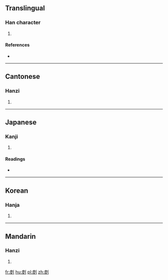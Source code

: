 ==Translingual==

===Han character===
{{Han char|rn=18|rad=刀|as=09|sn=11|four=02200|canj=IELN|ids=⿰度刂}}

# {{defn|Han|sort=刀09}}

====References====
* {{Han ref|kx=0142.160|dkj=02090|dj=0322.020|hdz=10349.040|uh=526B|ud=21099|bh=D469|bd=54377}}

----

==Cantonese==

===Hanzi===
{{yue-hanzi|jyut=|y=dok6}}

# {{defn|lang=yue|sort=刀09}}

----

==Japanese==

===Kanji===
{{ja-kanji|grade=|rs=刀09}}

# {{defn|lang=ja|sort=刀09}} <!-- line may be deleted if/when POS headers are added -->

====Readings====
* {{ja-readings|on=[[たく]] (taku), [[だく]] (daku), [[と]] (to), [[ぞ]] (zo)|kun=[[わける]] (wakeru), [[とじる]] (tojiru)}}

----

==Korean==

===Hanja===
{{ko-hanja|hangeul=탁|rv=tak|mr=t'ak}}

# {{defn|lang=ko|sort=刀09}}

----

==Mandarin==

===Hanzi===
{{cmn-hanzi|pin=[[duó]] ([[duo2]])|wg=to<sup>2</sup>}}

# {{defn|lang=cmn|sort=刀09}}

[[fr:剫]]
[[hu:剫]]
[[pl:剫]]
[[zh:剫]]